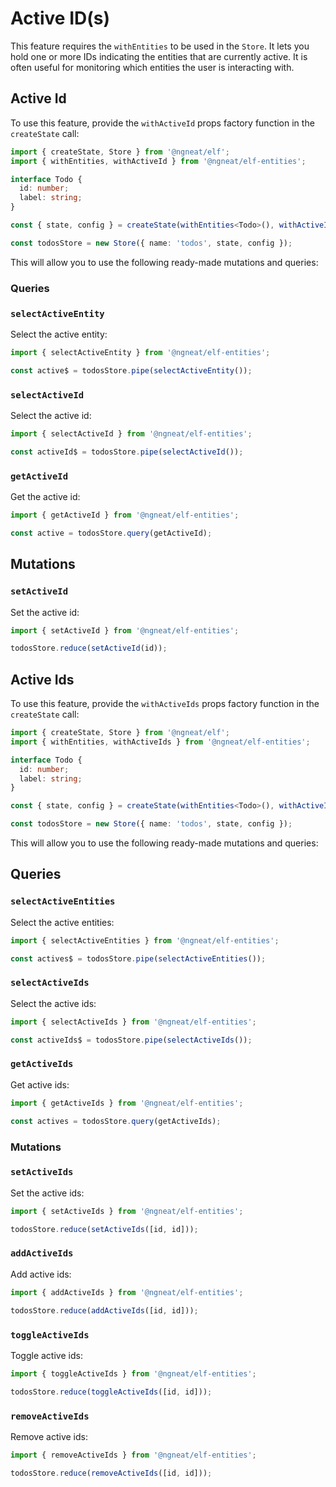 # Active ID(s)

This feature requires the `withEntities` to be used in the `Store`. It lets you hold one or more IDs indicating the entities that are currently active. It is often useful
for monitoring which entities the user is interacting with.

## Active Id

To use this feature, provide the `withActiveId` props factory function in the `createState` call:

```ts
import { createState, Store } from '@ngneat/elf';
import { withEntities, withActiveId } from '@ngneat/elf-entities';

interface Todo {
  id: number;
  label: string;
}

const { state, config } = createState(withEntities<Todo>(), withActiveId());

const todosStore = new Store({ name: 'todos', state, config });
```

This will allow you to use the following ready-made mutations and queries:

### Queries

### `selectActiveEntity`

Select the active entity:

```ts
import { selectActiveEntity } from '@ngneat/elf-entities';

const active$ = todosStore.pipe(selectActiveEntity());
```

### `selectActiveId`

Select the active id:

```ts
import { selectActiveId } from '@ngneat/elf-entities';

const activeId$ = todosStore.pipe(selectActiveId());
```

### `getActiveId`

Get the active id:

```ts
import { getActiveId } from '@ngneat/elf-entities';

const active = todosStore.query(getActiveId);
```

## Mutations

### `setActiveId`

Set the active id:

```ts
import { setActiveId } from '@ngneat/elf-entities';

todosStore.reduce(setActiveId(id));
```

## Active Ids

To use this feature, provide the `withActiveIds` props factory function in the `createState` call:

```ts
import { createState, Store } from '@ngneat/elf';
import { withEntities, withActiveIds } from '@ngneat/elf-entities';

interface Todo {
  id: number;
  label: string;
}

const { state, config } = createState(withEntities<Todo>(), withActiveIds());

const todosStore = new Store({ name: 'todos', state, config });
```

This will allow you to use the following ready-made mutations and queries:

## Queries

### `selectActiveEntities`

Select the active entities:

```ts
import { selectActiveEntities } from '@ngneat/elf-entities';

const actives$ = todosStore.pipe(selectActiveEntities());
```

### `selectActiveIds`

Select the active ids:

```ts
import { selectActiveIds } from '@ngneat/elf-entities';

const activeIds$ = todosStore.pipe(selectActiveIds());
```

### `getActiveIds`

Get active ids:

```ts
import { getActiveIds } from '@ngneat/elf-entities';

const actives = todosStore.query(getActiveIds);
```

### Mutations

### `setActiveIds`

Set the active ids:

```ts
import { setActiveIds } from '@ngneat/elf-entities';

todosStore.reduce(setActiveIds([id, id]));
```

### `addActiveIds`

Add active ids:

```ts
import { addActiveIds } from '@ngneat/elf-entities';

todosStore.reduce(addActiveIds([id, id]));
```

### `toggleActiveIds`

Toggle active ids:

```ts
import { toggleActiveIds } from '@ngneat/elf-entities';

todosStore.reduce(toggleActiveIds([id, id]));
```

### `removeActiveIds`

Remove active ids:

```ts
import { removeActiveIds } from '@ngneat/elf-entities';

todosStore.reduce(removeActiveIds([id, id]));
```
